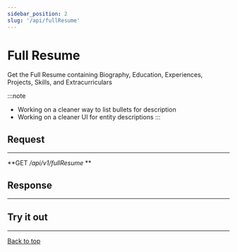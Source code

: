 ```yaml
---
sidebar_position: 2
slug: '/api/fullResume'
---
```





# Full Resume

<div id="top"></div>

Get the Full Resume containing Biography, Education, Experiences, Projects, Skills, and Extracurriculars

:::note

- Working on a cleaner way to list bullets for description
- Working on a cleaner UI for entity descriptions
:::

## Request
---

**GET */api/v1/fullResume* **

## Response
---
<BioComponent />
<EduComponent />
<ExpComponent />
<ProjectComponent />
<SkillComponent />
<ActivityComponent />


## Try it out
---

<ApiCallComponent url="fullResume" />

<a href="#top">Back to top</a>



